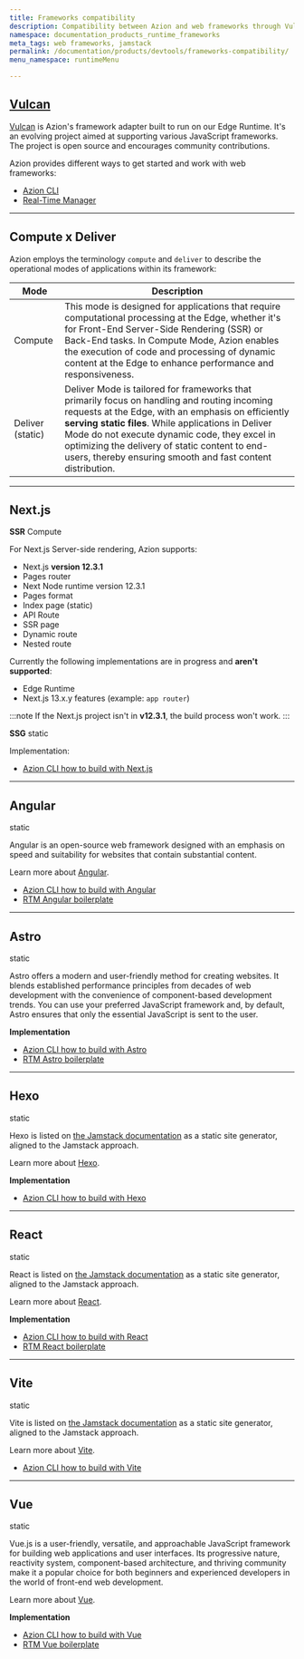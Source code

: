 ```yaml
---
title: Frameworks compatibility
description: Compatibility between Azion and web frameworks through Vulcan.
namespace: documentation_products_runtime_frameworks
meta_tags: web frameworks, jamstack
permalink: /documentation/products/devtools/frameworks-compatibility/
menu_namespace: runtimeMenu

---
```




## [Vulcan](https://github.com/aziontech/vulcan)

[Vulcan](https://github.com/aziontech/vulcan) is Azion's framework adapter built to run on our Edge Runtime. It's an evolving project aimed at supporting various JavaScript frameworks. The project is open source and encourages community contributions.

Azion provides different ways to get started and work with web frameworks: 

- [Azion CLI](/en/documentation/products/azion-cli/overview/)
- [Real-Time Manager](/en/documentation/products/start-with-a-template/)

---

## Compute x Deliver

Azion employs the terminology `compute` and `deliver` to describe the operational modes of applications within its framework:

| Mode | Description |
|-     |-            |
|Compute | This mode is designed for applications that require computational processing at the Edge, whether it's for Front-End Server-Side Rendering (SSR) or Back-End tasks. In Compute Mode, Azion enables the execution of code and processing of dynamic content at the Edge to enhance performance and responsiveness. | 
|Deliver (static) | Deliver Mode is tailored for frameworks that primarily focus on handling and routing incoming requests at the Edge, with an emphasis on efficiently **serving static files**. While applications in Deliver Mode do not execute dynamic code, they excel in optimizing the delivery of static content to end-users, thereby ensuring smooth and fast content distribution. |

---

## Next.js 

**SSR** 
<Badge variant="accent">
  Compute
</Badge>

For Next.js Server-side rendering, Azion supports:

- Next.js **version 12.3.1**
- Pages router
- Next Node runtime version 12.3.1
- Pages format
- Index page (static)
- API Route 
- SSR page
- Dynamic route
- Nested route

Currently the following implementations are in progress and **aren't supported**:

- Edge Runtime
- Next.js 13.x.y features (example: `app router`)

:::note
If the Next.js project isn't in **v12.3.1**, the build process won't work.
:::

**SSG**
<Badge variant="accent">
  static
</Badge>

Implementation:

- [Azion CLI how to build with Next.js](/en/documentation/products/build/develop-with-azion/frameworks-specific/next/)

---

## Angular 
<Badge variant="accent">
  static
</Badge>

Angular is an open-source web framework designed with an emphasis on speed and suitability for websites that contain substantial content.

Learn more about [Angular](https://angular.io/docs).

- [Azion CLI how to build with Angular](/en/documentation/products/build/develop-with-azion/frameworks-specific/angular/)
- [RTM Angular boilerplate](/en/documentation/products/guides/angular-boilerplate/)

---

## Astro
<Badge variant="accent">
  static
</Badge>

Astro offers a modern and user-friendly method for creating websites. It blends established performance principles from decades of web development with the convenience of component-based development trends. You can use your preferred JavaScript framework and, by default, Astro ensures that only the essential JavaScript is sent to the user.

**Implementation**

- [Azion CLI how to build with Astro](/en/documentation/products/build/develop-with-azion/frameworks-specific/astro/)
- [RTM Astro boilerplate](/en/documentation/products/guides/astro-boilerplate/)

---

## Hexo
<Badge variant="accent">
  static
</Badge>

Hexo is listed on [the Jamstack documentation](https://jamstack.org/generators/hexo/) as a static site generator, aligned to the Jamstack approach.

Learn more about [Hexo](https://hexo.io/docs/).

**Implementation**

- [Azion CLI how to build with Hexo](/en/documentation/products/build/develop-with-azion/frameworks-specific/hexo/)

---


## React
<Badge variant="accent">
  static
</Badge>

React is listed on [the Jamstack documentation](https://jamstack.org/generators/react-static/) as a static site generator, aligned to the Jamstack approach.

Learn more about [React](https://react.dev/).

**Implementation**


- [Azion CLI how to build with React](/en/documentation/products/build/develop-with-azion/frameworks-specific/react/)
- [RTM React boilerplate](/en/documentation/products/guides/react-boilerplate/)

---

## Vite
<Badge variant="accent">
  static
</Badge>

Vite is listed on [the Jamstack documentation](https://jamstack.org/generators/vite/) as a static site generator, aligned to the Jamstack approach.

Learn more about [Vite](https://vitejs.dev/).

- [Azion CLI how to build with Vite](/en/documentation/products/build/develop-with-azion/frameworks-specific/vite/)

---

## Vue
<Badge variant="accent">
  static
</Badge>

Vue.js is a user-friendly, versatile, and approachable JavaScript framework for building web applications and user interfaces. Its progressive nature, reactivity system, component-based architecture, and thriving community make it a popular choice for both beginners and experienced developers in the world of front-end web development.

Learn more about [Vue](https://vuejs.org/guide/introduction.html).

**Implementation**

- [Azion CLI how to build with Vue](/en/documentation/products/build/develop-with-azion/frameworks-specific/vue/)
- [RTM Vue boilerplate](/en/documentation/products/guides/vue-boilerplate/)
